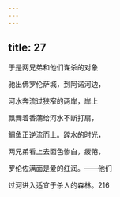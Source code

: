 ```yaml
---
---
---
```

title: 27
---




于是两兄弟和他们谋杀的对象

驰出佛罗伦萨城，到阿诺河边，

河水奔流过狭窄的两岸，岸上

飘舞着香蒲给河水不断打扇，

鲷鱼正逆流而上。蹚水的时光，

两兄弟看上去面色惨白，疲倦，

罗伦佐满面是爱的红润。——他们

过河进入适宜于杀人的森林。216